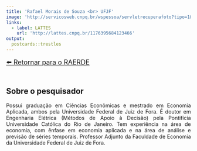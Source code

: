 ---
title: 'Rafael Morais de Souza <br> UFJF'
image: 'http://servicosweb.cnpq.br/wspessoa/servletrecuperafoto?tipo=1&id=K4504205E3'
links:
  - label: LATTES
    url: 'http://lattes.cnpq.br/1176395684123466'
output:
  postcards::trestles
---
<nav>
  <a href="https://raerde.com.br" style="font-size: 18px; display: inline-block; margin-bottom: 20px;">⬅️ Retornar para o RAERDE</a>
</nav>

<div style="text-align: justify">


## Sobre o pesquisador


Possui graduação em Ciências Econômicas e mestrado em Economia Aplicada, ambos pela Universidade Federal de Juiz de Fora. É doutor em Engenharia Elétrica (Métodos de Apoio à Decisão) pela Pontifícia Universidade Católica do Rio de Janeiro. Tem experiência na área de economia, com ênfase em economia aplicada e na área de análise e previsão de séries temporais. Professor Adjunto da Faculdade de Economia da Universidade Federal de Juiz de Fora.

